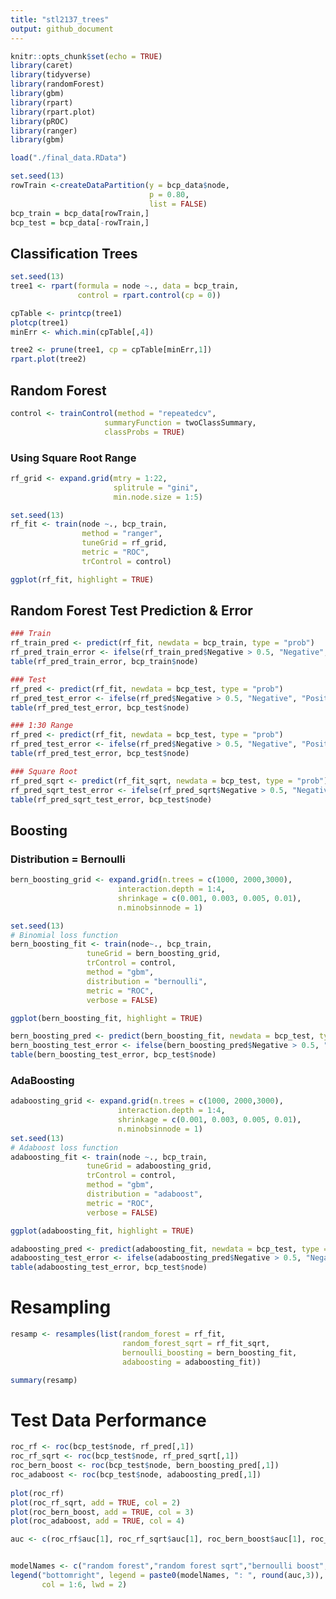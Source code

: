 ```yaml
---
title: "stl2137_trees"
output: github_document
---
```


```r
knitr::opts_chunk$set(echo = TRUE)
library(caret)
library(tidyverse)
library(randomForest)
library(gbm)
library(rpart)
library(rpart.plot)
library(pROC)
library(ranger)
library(gbm)
```


```r
load("./final_data.RData")

set.seed(13)
rowTrain <-createDataPartition(y = bcp_data$node,
                               p = 0.80,
                               list = FALSE)
bcp_train = bcp_data[rowTrain,]
bcp_test = bcp_data[-rowTrain,]
```

## Classification Trees

```r
set.seed(13)
tree1 <- rpart(formula = node ~., data = bcp_train,
               control = rpart.control(cp = 0))

cpTable <- printcp(tree1)
plotcp(tree1)
minErr <- which.min(cpTable[,4])

tree2 <- prune(tree1, cp = cpTable[minErr,1])
rpart.plot(tree2)
```

## Random Forest

```r
control <- trainControl(method = "repeatedcv",
                     summaryFunction = twoClassSummary,
                     classProbs = TRUE)
```

### Using Square Root Range
```r
rf_grid <- expand.grid(mtry = 1:22,
                       splitrule = "gini",
                       min.node.size = 1:5)

set.seed(13)
rf_fit <- train(node ~., bcp_train,
                method = "ranger",
                tuneGrid = rf_grid,
                metric = "ROC",
                trControl = control)

ggplot(rf_fit, highlight = TRUE)
```

## Random Forest Test Prediction & Error 

```r
### Train
rf_train_pred <- predict(rf_fit, newdata = bcp_train, type = "prob")
rf_pred_train_error <- ifelse(rf_train_pred$Negative > 0.5, "Negative", "Positive")
table(rf_pred_train_error, bcp_train$node)

### Test 
rf_pred <- predict(rf_fit, newdata = bcp_test, type = "prob")
rf_pred_test_error <- ifelse(rf_pred$Negative > 0.5, "Negative", "Positive")
table(rf_pred_test_error, bcp_test$node)
```


```r
### 1:30 Range
rf_pred <- predict(rf_fit, newdata = bcp_test, type = "prob")
rf_pred_test_error <- ifelse(rf_pred$Negative > 0.5, "Negative", "Positive")
table(rf_pred_test_error, bcp_test$node)

### Square Root 
rf_pred_sqrt <- predict(rf_fit_sqrt, newdata = bcp_test, type = "prob")
rf_pred_sqrt_test_error <- ifelse(rf_pred_sqrt$Negative > 0.5, "Negative", "Positive")
table(rf_pred_sqrt_test_error, bcp_test$node)
```

## Boosting 

### Distribution = Bernoulli 
```r
bern_boosting_grid <- expand.grid(n.trees = c(1000, 2000,3000),
                        interaction.depth = 1:4,
                        shrinkage = c(0.001, 0.003, 0.005, 0.01),
                        n.minobsinnode = 1)

set.seed(13)
# Binomial loss function
bern_boosting_fit <- train(node~., bcp_train, 
                 tuneGrid = bern_boosting_grid,
                 trControl = control,
                 method = "gbm",
                 distribution = "bernoulli",
                 metric = "ROC",
                 verbose = FALSE)

ggplot(bern_boosting_fit, highlight = TRUE)

bern_boosting_pred <- predict(bern_boosting_fit, newdata = bcp_test, type = "prob")
bern_boosting_test_error <- ifelse(bern_boosting_pred$Negative > 0.5, "Negative", "Positive")
table(bern_boosting_test_error, bcp_test$node)
```

### AdaBoosting
```r
adaboosting_grid <- expand.grid(n.trees = c(1000, 2000,3000),
                        interaction.depth = 1:4,
                        shrinkage = c(0.001, 0.003, 0.005, 0.01),
                        n.minobsinnode = 1)
set.seed(13)
# Adaboost loss function
adaboosting_fit <- train(node ~., bcp_train, 
                 tuneGrid = adaboosting_grid,
                 trControl = control,
                 method = "gbm",
                 distribution = "adaboost",
                 metric = "ROC",
                 verbose = FALSE)

ggplot(adaboosting_fit, highlight = TRUE)

adaboosting_pred <- predict(adaboosting_fit, newdata = bcp_test, type = "prob")
adaboosting_test_error <- ifelse(adaboosting_pred$Negative > 0.5, "Negative", "Positive")
table(adaboosting_test_error, bcp_test$node)
```

# Resampling

```r
resamp <- resamples(list(random_forest = rf_fit,
                         random_forest_sqrt = rf_fit_sqrt,
                         bernoulli_boosting = bern_boosting_fit,
                         adaboosting = adaboosting_fit))

summary(resamp)
```


# Test Data Performance

```r
roc_rf <- roc(bcp_test$node, rf_pred[,1])
roc_rf_sqrt <- roc(bcp_test$node, rf_pred_sqrt[,1])
roc_bern_boost <- roc(bcp_test$node, bern_boosting_pred[,1])
roc_adaboost <- roc(bcp_test$node, adaboosting_pred[,1])
  
plot(roc_rf)
plot(roc_rf_sqrt, add = TRUE, col = 2)
plot(roc_bern_boost, add = TRUE, col = 3)
plot(roc_adaboost, add = TRUE, col = 4)

auc <- c(roc_rf$auc[1], roc_rf_sqrt$auc[1], roc_bern_boost$auc[1], roc_adaboost$auc[1])


modelNames <- c("random forest","random forest sqrt","bernoulli boost","adaboost")
legend("bottomright", legend = paste0(modelNames, ": ", round(auc,3)),
       col = 1:6, lwd = 2)
```

